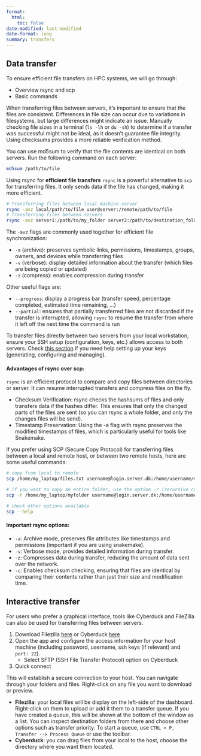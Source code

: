 ```yaml
---
format: 
  html:
    toc: false
date-modified: last-modified
date-format: long
summary: transfers
---
```


## Data transfer

To ensure efficient file transfers on HPC systems, we will go through: 

- Overview rsync and scp
- Basic commands

When transferring files between servers, it's important to ensure that the files are consistent. Differences in file size can occur due to variations in filesystems, but large differences might indicate an issue. Manually checking file sizes in a terminal (`ls -lh` or `du -sh`) to determine if a transfer was successful might not be ideal, as it doesn't guarantee file integrity. Using checksums provides a more reliable verification method.

You can use md5sum to verify that the file contents are identical on both servers. Run the following command on each server:

```.bash 
md5sum /path/to/file
```

Using rsync for **efficient file transfers**
`rsync` is a powerful alternative to `scp` for transferring files. It only sends data if the file has changed, making it more efficient. 


```.bash
# Transferring files between local machine-server
rsync -avz local/path/to/file user@server:/remote/path/to/file
# Transferring files between servers
rsync -avz server1:/path/to/my_folder server2:/path/to/destination_folder
```
The `-avz` flags are commonly used together for efficient file synchronization:

- `-a` (archive): preserves symbolic links, permissions, timestamps, groups, owners, and devices while transferring files
- `-v` (verbose): display detailed information about the transfer (which files are being copied or updated)
- `-z` (compress): enables compression during transfer 

Other useful flags are: 

- `--progress`: display a progress bar (transfer speed, percentage completed, estimated time remaining, ...)
- `--partial`: ensures that partially transferred files are not discarded if the transfer is interrupted, allowing `rsync` to resume the transfer from where it left off the next time the command is run

:::{.callout-note}
To transfer files directly between two servers from your local workstation, ensure your SSH setup (configuration, keys, etc.) allows access to both servers. Check [this section](./ssh_keys.qmd) if you need help setting up your keys (generating, configuring and managing). 
:::

#### Advantages of rsync over scp:
`rsync` is an efficient protocol to compare and copy files between directories or server. It can resume interrupted transfers and compress files on the fly. 

- Checksum Verification: rsync checks the hashsums of files and only transfers data if the hashes differ. This ensures that only the changed parts of the files are sent  (so you can rsync a whole folder, and only the changes files will be send).
- Timestamp Preservation: Using the -a flag with rsync preserves the modified timestamps of files, which is particularly useful for tools like Snakemake.

If you prefer using SCP (Secure Copy Protocol) for transferring files between a local and remote host, or between two remote hosts, here are some useful commands:

```.bash
# copy from local to remote
scp /home/my_laptop/files.txt username@login.server.dk:/home/username/myproject/

# If you want to copy an entire folder, use the option -r (recursive copy)
scp -r /home/my_laptop/myfolder username@login.server.dk:/home/username/myproject/

# check other options available 
scp --help 
```

#### Important rsync options:

- `-a`: Archive mode, preserves file attributes like timestamps and permissions (important if you are using snakemake).
- `-v`: Verbose mode, provides detailed information during transfer.
- -`z`: Compresses data during transfer, reducing the amount of data sent over the network.
- `-c`: Enables checksum checking, ensuring that files are identical by comparing their contents rather than just their size and modification time.
	
## Interactive transfer

For users who prefer a graphical interface, tools like Cyberduck and FileZilla can also be used for transferring files between servers.

1. Download Filezilla [here](https://filezilla-project.org/download.php?type=client) or Cyberduck [here](https://cyberduck.io/download/)
2. Open the app and configure the access information for your host machine (including password, username, ssh keys (if relevant) and `port: 22`). 
    - Select SFTP (SSH File Transfer Protocol) option on Cyberduck
3. Quick connect

This will establish a secure connection to your host. You can navigate through your folders and files. Right-click on any file  you want to download or preview.

- **Filezilla**: your local files will be display on the left-side of the dashboard. Right-click on them to upload or add it them to a transfer queue. If you have created a queue, this will be shown at the bottom of the window as a list. You can inspect destination folders from there and choose other options such as transfer priority. To start a queue, use `CTRL + P, Transfer --> Process Queue` or use the toolbar.  
- **Cyberduck**: you can drag files from your local to the host, choose the directory where you want them located. 